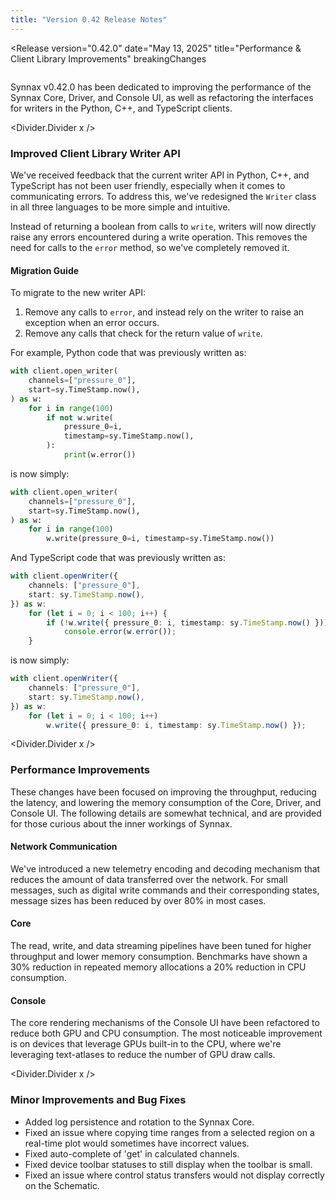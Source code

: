 ```yaml
---
title: "Version 0.42 Release Notes"
---
```




<Release
    version="0.42.0"
    date="May 13, 2025"
    title="Performance & Client Library Improvements"
    breakingChanges
>

<Image
  client:only="react"
  id="releases/0-42-0/thumbnail"
  themed={false}
  extension="svg"
/>

Synnax v0.42.0 has been dedicated to improving the performance of the Synnax Core,
Driver, and Console UI, as well as refactoring the interfaces for writers in the Python,
C++, and TypeScript clients.

<Divider.Divider x />

### Improved Client Library Writer API

We've received feedback that the current writer API in Python, C++, and TypeScript has
not been user friendly, especially when it comes to communicating errors. To address
this, we've redesigned the `Writer` class in all three languages to be more simple and
intuitive.

Instead of returning a boolean from calls to `write`, writers will now directly raise
any errors encountered during a write operation. This removes the need for calls to the
`error` method, so we've completely removed it.

#### Migration Guide

To migrate to the new writer API:

1. Remove any calls to `error`, and instead rely on the writer to raise an exception
   when an error occurs.
2. Remove any calls that check for the return value of `write`.

For example, Python code that was previously written as:

```python
with client.open_writer(
    channels=["pressure_0"],
    start=sy.TimeStamp.now(),
) as w:
    for i in range(100)
        if not w.write(
            pressure_0=i,
            timestamp=sy.TimeStamp.now(),
        ):
            print(w.error())
```

is now simply:

```python
with client.open_writer(
    channels=["pressure_0"],
    start=sy.TimeStamp.now(),
) as w:
    for i in range(100)
        w.write(pressure_0=i, timestamp=sy.TimeStamp.now())
```

And TypeScript code that was previously written as:

```typescript
with client.openWriter({
    channels: ["pressure_0"],
    start: sy.TimeStamp.now(),
}) as w:
    for (let i = 0; i < 100; i++) {
        if (!w.write({ pressure_0: i, timestamp: sy.TimeStamp.now() }))
            console.error(w.error());
    }
```

is now simply:

```typescript
with client.openWriter({
    channels: ["pressure_0"],
    start: sy.TimeStamp.now(),
}) as w:
    for (let i = 0; i < 100; i++)
        w.write({ pressure_0: i, timestamp: sy.TimeStamp.now() });
```

<Divider.Divider x />

### Performance Improvements

These changes have been focused on improving the throughput, reducing the latency, and
lowering the memory consumption of the Core, Driver, and Console UI. The following
details are somewhat technical, and are provided for those curious about the inner
workings of Synnax.

#### Network Communication

We've introduced a new telemetry encoding and decoding mechanism that reduces the amount
of data transferred over the network. For small messages, such as digital write commands
and their corresponding states, message sizes has been reduced by over 80% in most
cases.

#### Core

The read, write, and data streaming pipelines have been tuned for higher throughput and
lower memory consumption. Benchmarks have shown a 30% reduction in repeated memory
allocations a 20% reduction in CPU consumption.

#### Console

The core rendering mechanisms of the Console UI have been refactored to reduce both GPU
and CPU consumption. The most noticeable improvement is on devices that leverage GPUs
built-in to the CPU, where we're leveraging text-atlases to reduce the number of GPU
draw calls.

<Divider.Divider x />

### Minor Improvements and Bug Fixes

- Added log persistence and rotation to the Synnax Core.
- Fixed an issue where copying time ranges from a selected region on a real-time plot
  would sometimes have incorrect values.
- Fixed auto-complete of 'get' in calculated channels.
- Fixed device toolbar statuses to still display when the toolbar is small.
- Fixed an issue where control status transfers would not display correctly on the
  Schematic.

</Release>
